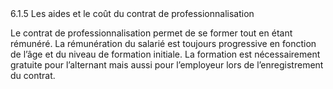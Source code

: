 

<CustomTitle tag="h1"  size="24px">
  6.1.5 Les aides et le coût du contrat de professionnalisation 
</CustomTitle>

Le contrat de professionnalisation permet de se former tout en étant rémunéré. La rémunération du salarié est toujours progressive en fonction de l’âge et du niveau de formation initiale. La formation est nécessairement gratuite pour l’alternant mais aussi pour l’employeur lors de l’enregistrement du contrat.





 

<CustomImage src={img} alt="College Life Students" />